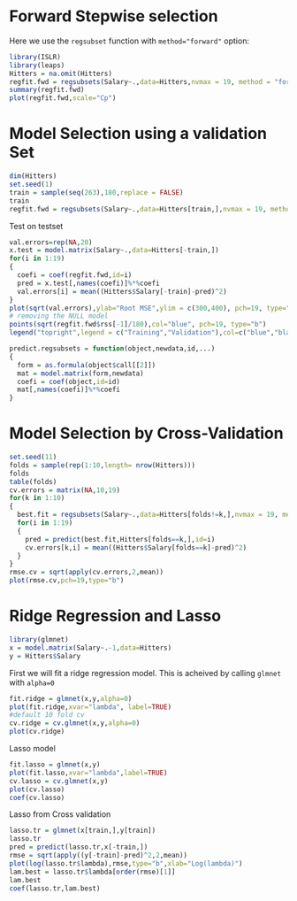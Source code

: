 Forward Stepwise selection
==========================
Here we use the `regsubset` function with `method="forward"` option:
```r
library(ISLR)
library(leaps)
Hitters = na.omit(Hitters)
regfit.fwd = regsubsets(Salary~.,data=Hitters,nvmax = 19, method = "forward")
summary(regfit.fwd)
plot(regfit.fwd,scale="Cp")
```
Model Selection using a validation Set
======================================
```r
dim(Hitters)
set.seed(1)
train = sample(seq(263),180,replace = FALSE)
train
regfit.fwd = regsubsets(Salary~.,data=Hitters[train,],nvmax = 19, method = "forward")
```
Test on testset
```r
val.errors=rep(NA,20)
x.test = model.matrix(Salary~.,data=Hitters[-train,])
for(i in 1:19)
{
  coefi = coef(regfit.fwd,id=i)
  pred = x.test[,names(coefi)]%*%coefi
  val.errors[i] = mean((Hitters$Salary[-train]-pred)^2)
}
plot(sqrt(val.errors),ylab="Root MSE",ylim = c(300,400), pch=19, type="b")
# removing the NULL model
points(sqrt(regfit.fwd$rss[-1]/180),col="blue", pch=19, type="b")
legend("topright",legend = c("Training","Validation"),col=c("blue","black"),pch=19)
```

```r
predict.regsubsets = function(object,newdata,id,...)
{
  form = as.formula(object$call[[2]])
  mat = model.matrix(form,newdata)
  coefi = coef(object,id=id)
  mat[,names(coefi)]%*%coefi
}
```
Model Selection by Cross-Validation
===================================
```r
set.seed(11)
folds = sample(rep(1:10,length= nrow(Hitters)))
folds
table(folds)
cv.errors = matrix(NA,10,19)
for(k in 1:10)
{
  best.fit = regsubsets(Salary~.,data=Hitters[folds!=k,],nvmax = 19, method = "forward")
  for(i in 1:19)
  {
    pred = predict(best.fit,Hitters[folds==k,],id=i)
    cv.errors[k,i] = mean((Hitters$Salary[folds==k]-pred)^2)
  }
}
rmse.cv = sqrt(apply(cv.errors,2,mean))
plot(rmse.cv,pch=19,type="b")
```
Ridge Regression and Lasso
==========================
```r
library(glmnet)
x = model.matrix(Salary~.-1,data=Hitters)
y = Hitters$Salary
```
First we will fit a ridge regression model. This is acheived by calling `glmnet` with `alpha=0`
```r
fit.ridge = glmnet(x,y,alpha=0)
plot(fit.ridge,xvar="lambda", label=TRUE)
#default 10 fold cv
cv.ridge = cv.glmnet(x,y,alpha=0)
plot(cv.ridge)
```
Lasso model
```r
fit.lasso = glmnet(x,y)
plot(fit.lasso,xvar="lambda",label=TRUE)
cv.lasso = cv.glmnet(x,y)
plot(cv.lasso)
coef(cv.lasso)
```
Lasso from Cross validation
```r
lasso.tr = glmnet(x[train,],y[train])
lasso.tr
pred = predict(lasso.tr,x[-train,])
rmse = sqrt(apply((y[-train]-pred)^2,2,mean))
plot(log(lasso.tr$lambda),rmse,type="b",xlab="Log(lambda)")
lam.best = lasso.tr$lambda[order(rmse)[1]]
lam.best
coef(lasso.tr,lam.best)
```
